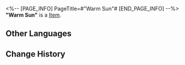 <%-- [PAGE_INFO]
PageTitle=#"Warm Sun"#
[END_PAGE_INFO] --%>
{{Item Infobox
|title       = "Warm Sun"
|id          = 210113
|image       = Item Warm Sun.png
|type        = 
|invCategory = Valuables
|rarity      = 3
|effect      =
A record that can be played on the Express' phonograph. It might be a chance acquisition or a gift from someone else. All sorts of memories surge up when the music plays &mdash; the smiles, encounters, touches, and the excitement of battle. Maybe that is why people still collect records even as society rapidly advances.
The current record contains the track "Warm Sun."
|description =

''Enjoyable moments are like the warm winter sun. They are fragile and brief, but their momentary warmth soothes the difficulty of the long years.''
}}
'''"Warm Sun"''' is a [[Item]].

==Other Languages==
{{Other Languages
|en   = "Warm Sun"
|zhs  = 《暖阳》
|zht  = 〈暖陽〉
|ja   = 『暖陽』
|ko   = ≪따스한 태양≫
|es   = Sol cálido
|fr   = « Warm Sun »
|ru   = Warm Sun
|th   = "Warm Sun"
|vi   = "Nắng Ấm"
|de   = „Warme Sonne“
|id   = "Warm Sun"
|pt   = "Warm Sun"
}}

==Change History==
{{Change History|2.0}}